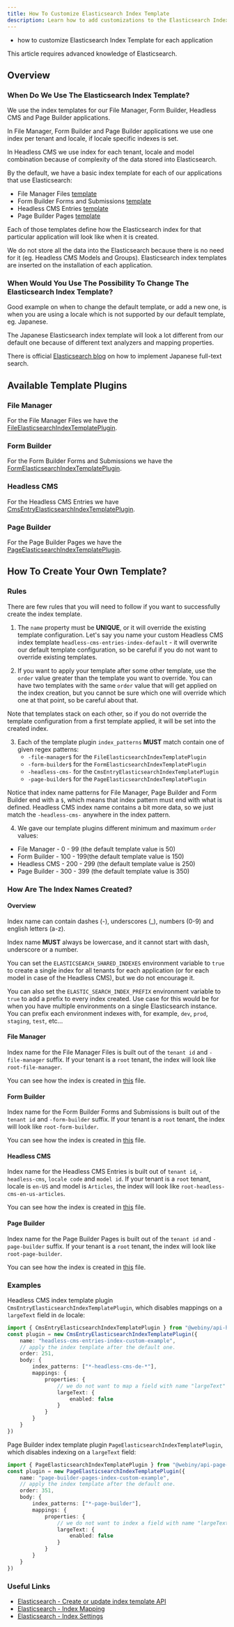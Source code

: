 ```yaml
---
title: How To Customize Elasticsearch Index Template
description: Learn how to add customizations to the Elasticsearch Index Template.
---
```



<Alert type="success" title="What you'll learn">

- how to customize Elasticsearch Index Template for each application

</Alert>

<Alert type="danger">
  This article requires advanced knowledge of Elasticsearch.
</Alert>

## Overview

### When Do We Use The Elasticsearch Index Template?

We use the index templates for our File Manager, Form Builder, Headless CMS and Page Builder applications.

In File Manager, Form Builder and Page Builder applications we use one index per tenant and locale, if locale specific indexes is set.

In Headless CMS we use index for each tenant, locale and model combination because of complexity of the data stored into Elasticsearch.

By the default, we have a basic index template for each of our applications that use Elasticsearch:
* File Manager Files [template](https://github.com/webiny/webiny-js/blob/2f55b1d6aea2085f8c46fc73c48157a49cd46ae0/packages/api-file-manager-ddb-es/src/elasticsearch/templates/base.ts)
* Form Builder Forms and Submissions [template](https://github.com/webiny/webiny-js/blob/2f55b1d6aea2085f8c46fc73c48157a49cd46ae0/packages/api-form-builder-so-ddb-es/src/elasticsearch/templates/base.ts)
* Headless CMS Entries [template](https://github.com/webiny/webiny-js/blob/2f55b1d6aea2085f8c46fc73c48157a49cd46ae0/packages/api-headless-cms-ddb-es/src/elasticsearch/templates/base.ts)
* Page Builder Pages [template](https://github.com/webiny/webiny-js/blob/2f55b1d6aea2085f8c46fc73c48157a49cd46ae0/packages/api-page-builder-so-ddb-es/src/elasticsearch/templates/base.ts)

Each of those templates define how the Elasticsearch index for that particular application will look like when it is created.

<Alert type="info">
  We do not store all the data into the Elasticsearch because there is no need for it (eg. Headless CMS Models and Groups).
</Alert>

<Alert type="warning">
  Elasticsearch index templates are inserted on the installation of each application.
</Alert>

### When Would You Use The Possibility To Change The Elasticsearch Index Template?

Good example on when to change the default template, or add a new one, is when you are using a locale which is not supported by our default template, eg. Japanese.

The Japanese Elasticsearch index template will look a lot different from our default one because of different text analyzers and mapping properties.

There is official [Elasticsearch blog](https://www.elastic.co/blog/how-to-implement-japanese-full-text-search-in-elasticsearch) on how to implement Japanese full-text search.

## Available Template Plugins

### File Manager
For the File Manager Files we have the [FileElasticsearchIndexTemplatePlugin](https://github.com/webiny/webiny-js/blob/8b1410114a2b9dd7836ff221dd0367cdf3ce9b62/packages/api-file-manager-ddb-es/src/plugins/FileElasticsearchIndexTemplatePlugin.ts).

### Form Builder
For the Form Builder Forms and Submissions we have the [FormElasticsearchIndexTemplatePlugin](https://github.com/webiny/webiny-js/blob/8b1410114a2b9dd7836ff221dd0367cdf3ce9b62/packages/api-form-builder-so-ddb-es/src/plugins/FormElasticsearchIndexTemplatePlugin.ts).

### Headless CMS
For the Headless CMS Entries we have [CmsEntryElasticsearchIndexTemplatePlugin](https://github.com/webiny/webiny-js/blob/8b1410114a2b9dd7836ff221dd0367cdf3ce9b62/packages/api-headless-cms-ddb-es/src/plugins/CmsEntryElasticsearchIndexTemplatePlugin.ts).

### Page Builder
For the Page Builder Pages we have the [PageElasticsearchIndexTemplatePlugin](https://github.com/webiny/webiny-js/blob/8b1410114a2b9dd7836ff221dd0367cdf3ce9b62/packages/api-page-builder-so-ddb-es/src/plugins/definitions/PageElasticsearchIndexTemplatePlugin.ts).

## How To Create Your Own Template?

### Rules
There are few rules that you will need to follow if you want to successfully create the index template.
1. The `name` property must be __UNIQUE__, or it will override the existing template configuration.
Let's say you name your custom Headless CMS index template `headless-cms-entries-index-default` - it will overwrite our default template configuration, so be careful if you do not want to override existing templates.

2. If you want to apply your template after some other template, use the `order` value greater than the template you want to override.
You can have two templates with the same `order` value that will get applied on the index creation, but you cannot be sure which one will override which one at that point, so be careful about that.

<Alert type="warning">
  Note that templates stack on each other, so if you do not override the template configuration from a first template applied, it will be set into the created index.
</Alert>

3. Each of the template plugin `index_patterns` __MUST__ match contain one of given regex patterns:
   * `-file-manager$` for the `FileElasticsearchIndexTemplatePlugin`
   * `-form-builder$` for the `FormElasticsearchIndexTemplatePlugin`
   * `-headless-cms-` for the `CmsEntryElasticsearchIndexTemplatePlugin`
   * `-page-builder$` for the `PageElasticsearchIndexTemplatePlugin`

Notice that index name patterns for File Manager, Page Builder and Form Builder end with a `$`, which means that index pattern must end with what is defined.
Headless CMS index name contains a bit more data, so we just match the `-headless-cms-` anywhere in the index pattern.

4. We gave our template plugins different minimum and maximum `order` values:
 * File Manager - 0 - 99 (the default template value is 50)
 * Form Builder - 100 - 199(the default template value is 150)
 * Headless CMS - 200 - 299 (the default template value is 250)
 * Page Builder - 300 - 399 (the default template value is 350)

### How Are The Index Names Created?

#### Overview

Index name can contain dashes (-), underscores (_), numbers (0-9) and english letters (a-z).

Index name __MUST__ always be lowercase, and it cannot start with dash, underscore or a number.

You can set the `ELASTICSEARCH_SHARED_INDEXES` environment variable to `true` to create a single index for all tenants for each application (or for each model in case of the Headless CMS), but we do not encourage it.

You can also set the `ELASTIC_SEARCH_INDEX_PREFIX` environment variable to `true` to add a prefix to every index created.
Use case for this would be for when you have multiple environments on a single Elasticsearch instance. You can prefix each environment indexes with, for example, `dev`, `prod`, `staging`, `test`, etc...

#### File Manager

Index name for the File Manager Files is built out of the `tenant id` and `-file-manager` suffix.
If your tenant is a `root` tenant, the index will look like `root-file-manager`.

You can see how the index is created in [this](https://github.com/webiny/webiny-js/blob/b615a8a02acf222f6a90c740ebbd7aec5e767218/packages/api-file-manager-ddb-es/src/operations/configurations.ts) file.

#### Form Builder

Index name for the Form Builder Forms and Submissions is built out of the `tenant id` and `-form-builder` suffix.
If your tenant is a `root` tenant, the index will look like `root-form-builder`.

You can see how the index is created in [this](https://github.com/webiny/webiny-js/blob/3c595a1d7edd07a9763ba3959f954f88fbb3d462/packages/api-form-builder-so-ddb-es/src/configurations.ts) file.

#### Headless CMS

Index name for the Headless CMS Entries is built out of `tenant id`, `-headless-cms`, `locale code` and `model id`.
If your tenant is a `root` tenant, locale is `en-US` and model is `Articles`, the index will look like `root-headless-cms-en-us-articles`.

You can see how the index is created in [this](https://github.com/webiny/webiny-js/blob/3c595a1d7edd07a9763ba3959f954f88fbb3d462/packages/api-headless-cms-ddb-es/src/configurations.ts) file.

#### Page Builder

Index name for the Page Builder Pages is built out of the `tenant id` and `-page-builder` suffix.
If your tenant is a `root` tenant, the index will look like `root-page-builder`.

You can see how the index is created in [this](https://github.com/webiny/webiny-js/blob/3c595a1d7edd07a9763ba3959f954f88fbb3d462/packages/api-page-builder-so-ddb-es/src/operations/configurations.ts) file.



### Examples

Headless CMS index template plugin `CmsEntryElasticsearchIndexTemplatePlugin`, which disables mappings on a `largeText` field in `de` locale:
```typescript
import { CmsEntryElasticsearchIndexTemplatePlugin } from "@webiny/api-headless-cms-ddb-es/plugins/CmsEntryElasticsearchIndexTemplatePlugin";
const plugin = new CmsEntryElasticsearchIndexTemplatePlugin({
    name: "headless-cms-entries-index-custom-example",
    // apply the index template after the default one.
    order: 251,
    body: {
        index_patterns: ["*-headless-cms-de-*"],
        mappings: {
            properties: {
                // we do not want to map a field with name "largeText"
                largeText: {
                    enabled: false
                }
            }
        }
    }
})
```


Page Builder index template plugin `PageElasticsearchIndexTemplatePlugin`, which disables indexing on a `largeText` field:
```typescript
import { PageElasticsearchIndexTemplatePlugin } from "@webiny/api-page-builder-so-ddb-es/plugins/definitions/PageElasticsearchIndexTemplatePlugin";
const plugin = new PageElasticsearchIndexTemplatePlugin({
    name: "page-builder-pages-index-custom-example",
    // apply the index template after the default one.
    order: 351,
    body: {
        index_patterns: ["*-page-builder"],
        mappings: {
            properties: {
                // we do not want to index a field with name "largeText"
                largeText: {
                    enabled: false
                }
            }
        }
    }
})
```


### Useful Links

* [Elasticsearch - Create or update index template API](https://www.elastic.co/guide/en/elasticsearch/reference/7.17/indices-templates-v1.html#put-index-template-v1-api-request-body)
* [Elasticsearch - Index Mapping](https://www.elastic.co/guide/en/elasticsearch/reference/7.17/mapping.html)
* [Elasticsearch - Index Settings](https://www.elastic.co/guide/en/elasticsearch/reference/7.17/index-modules.html#index-modules-settings)
